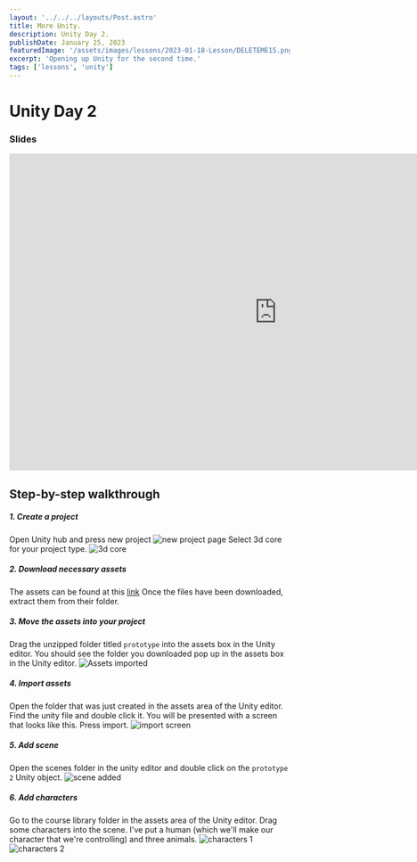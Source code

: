 ```yaml
---
layout: '../../../layouts/Post.astro'
title: More Unity.
description: Unity Day 2.
publishDate: January 25, 2023
featuredImage: '/assets/images/lessons/2023-01-18-Lesson/DELETEME15.png'
excerpt: 'Opening up Unity for the second time.'
tags: ['lessons', 'unity']
---
```


# Unity Day 2

### Slides
<iframe src="https://docs.google.com/presentation/d/e/2PACX-1vQZZxObjD3Q-uRF4G-C0TGl-uvjh9ylPxSUVZWvotgqZwSkOhlfJ3j463UGPrvb0KzrRn2quUp9qe44/embed?start=false&loop=false&delayms=3000" frameborder="0" width="960" height="569" allowfullscreen="true" mozallowfullscreen="true" webkitallowfullscreen="true"></iframe>

## Step-by-step walkthrough

##### 1. Create a project
Open Unity hub and press new project ![new project page](/assets/images/lessons/2023-01-25/DELETEME1.png)
Select 3d core for your project type. ![3d core](/assets/images/lessons/2023-01-25/DELETEME2.png)

##### 2. Download necessary assets
The assets can be found at this [link](https://www.google.com/url?q=https://connect-prd-cdn.unity.com/20210507/bfd26de3-a68a-4a16-8cf6-8eacf2bb7f75/Prototype%25202%2520-%2520Starter%2520Files.zip&sa=D&source=editors&ust=1674689684407550&usg=AOvVaw0VZNngPeWbs-agllbPkoWu)
Once the files have been downloaded, extract them from their folder.

##### 3. Move the assets into your project
Drag the unzipped folder titled ```prototype``` into the assets box in the Unity editor. You should see the folder you downloaded pop up in the assets box in the Unity editor.
![Assets imported](/assets/images/lessons/2023-01-25/DELETEME3.png)

##### 4. Import assets
Open the folder that was just created in the assets area of the Unity editor. Find the unity file and double click it. You will be presented with a screen that looks like this. Press import.
![import screen](/assets/images/lessons/2023-01-25/DELETEME4.png)

##### 5. Add scene 
Open the scenes folder in the unity editor and double click on the ```prototype 2``` Unity object.
![scene added](/assets/images/lessons/2023-01-25/DELETEME5.png)

##### 6. Add characters
Go to the course library folder in the assets area of the Unity editor. Drag some characters into the scene. I've put a human (which we'll make our character that we're controlling) and three animals.
![characters 1](/assets/images/lessons/2023-01-25/DELETEME6.png)
![characters 2](/assets/images/lessons/2023-01-25/DELETEME7.png)



